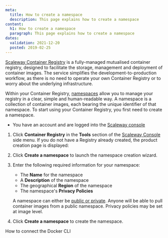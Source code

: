 ```yaml
---
meta:
  title: How to create a namespace
  description: This page explains how to create a namespace
content:
  h1: How to create a namespace
  paragraph: This page explains how to create a namespace
dates:
  validation: 2021-12-20
  posted: 2019-02-25
---
```


[Scaleway Container Registry](/compute/container-registry/concepts#container-registry) is a fully-managed mutualised container registry, designed to facilitate the storage, management and deployment of container images. The service simplifies the development-to-production workflow, as there is no need to operate your own Container Registry or to worry about the underlying infrastructure. 

Within your Container Registry, [namespaces](/compute/container-registry/concepts#namespace) allow you to manage your registry in a clear, simple and human-readable way. A namespace is a collection of container images, each bearing the unique identifier of that namespace. To start using your Container Registry, you first need to create a namespace. 

<Message type="requirement">

- You have an account and are logged into the [Scaleway console](https://console.scaleway.com) 

</Message>

1. Click **Container Registry** in the **Tools** section of the [Scaleway Console](https://console.scaleway.com) side menu. If you do not have a Registry already created, the product creation page is displayed:

  <Lightbox src="assets/scaleway-registry_home.png" />

2. Click **Create a namespace** to launch the namespace creation wizard.

3. Enter the following required information for your namespace:
    * The **Name** for the namespace
    * A **Description** of the namespace 
    * The geographical **Region** of the namespace
    * The namespace's **Privacy Policies**

    <Message type="note">

    A namespace can either be [public or private](/compute/container-registry/concepts#namespace-privacy-policies). Anyone will be able to pull container images from a public namespace. Privacy policies may be set at image level.

    </Message>

4. Click **Create a namespace** to create the namespace.

<Navigation title="See Also">
  <NextButton to="/compute/container-registry/how-to/connect-docker-cli/">How to connect the Docker CLI</NextButton>
</Navigation>
